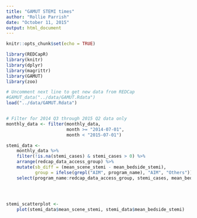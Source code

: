 ---
title: "GAMUT STEMI times"
author: "Rollie Parrish"
date: "October 11, 2015"
output: html_document
---

```{r load_data, include=FALSE}
knitr::opts_chunk$set(echo = TRUE)

library(REDCapR)
library(knitr)
library(dplyr)
library(magrittr)
library(GAMUT)
library(zoo)

# Uncomment next line to get new data from REDCap
#GAMUT_data("../data/GAMUT.Rdata")
load("../data/GAMUT.Rdata")


# Filter for 2014 Q3 through 2015 Q2 data only
monthly_data <- filter(monthly_data,
                       month >= "2014-07-01",
                       month < "2015-07-01")

stemi_data <- 
    monthly_data %>%
    filter(!is.na(stemi_cases) & stemi_cases > 0) %>%
    arrange(redcap_data_access_group) %>%
    mutate(sb_diff = (mean_scene_stemi - mean_bedside_stemi), 
           group = ifelse(grepl("AIM", program_name), "AIM", "Others")) %>%
    select(program_name:redcap_data_access_group, stemi_cases, mean_bedside_stemi, mean_scene_stemi, sb_diff, group)





```

```{r plots}

stemi_scatterplot <- 
    plot(stemi_data$mean_scene_stemi, stemi_data$mean_bedside_stemi)




```

